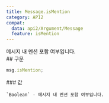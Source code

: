 ```yaml
---
title: Message.isMention
category: API2
compat:
  data: api2/Argument/Message
  feature: isMention
---
```


<Section>
  메시지 내 멘션 포함 여부입니다.
</Section>
<Section>
  ## 구문

  ~~~js
  msg.isMention;
  ~~~

  <Section>
    ### 값

    `Boolean` - 메시지 내 멘션 포함 여부입니다.
  </Section>
</Section>